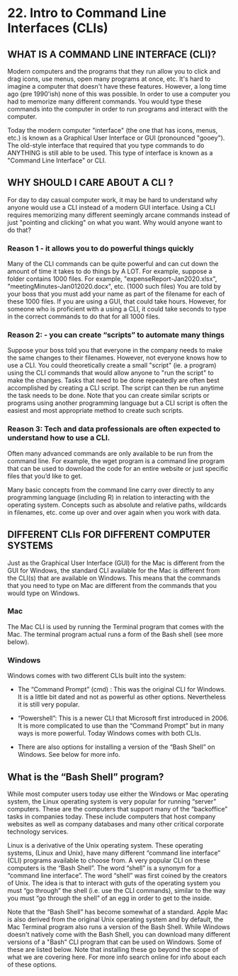 # <yrChapterNumber>22. </yrChapterNumber> Intro to Command Line Interfaces (CLIs)

## WHAT IS A COMMAND LINE INTERFACE (CLI)?

Modern computers and the programs that they run allow you to click and
drag icons, use menus, open many programs at once, etc. It\'s hard to
imagine a computer that doesn\'t have these features. However, a long
time ago (pre 1990\'ish) none of this was possible. In order to use a
computer you had to memorize many different commands. You would type
these commands into the computer in order to run programs and interact
with the computer.

Today the modern computer \"interface\" (the one that has icons, menus,
etc.) is known as a Graphical User Interface or GUI (pronounced
\"gooey\"). The old-style interface that required that you type commands
to do ANYTHING is still able to be used. This type of interface is known
as a \"Command Line Interface\" or CLI.

## WHY SHOULD I CARE ABOUT A CLI ?

For day to day casual computer work, it may be hard to understand why
anyone would use a CLI instead of a modern GUI interface. Using a CLI
requires memorizing many different seemingly arcane commands instead of
just \"pointing and clicking\" on what you want. Why would anyone want
to do that?

### Reason 1 - it allows you to do powerful things quickly

Many of the CLI commands can be quite powerful and can cut
down the amount of time it takes to do things by A LOT. For example,
suppose a folder contains 1000 files. For example,
\"expenseReport-Jan2020.xlsx\", \"meetingMinutes-Jan012020.docx\",
etc. (1000 such files) You are told by your boss that you must add
your name as part of the filename for each of these 1000 files. If
you are using a GUI, that could take hours. However, for someone who
is proficient with a using a CLI, it could take seconds to type in
the correct commands to do that for all 1000 files.

### Reason 2: - you can create "scripts" to automate many things

Suppose your boss told you that everyone in the company
needs to make the same changes to their filenames. However, not
everyone knows how to use a CLI. You could theoretically create a
small \"script\" (ie. a program) using the CLI commands that would
allow anyone to \"run the script\" to make the changes. Tasks that
need to be done repeatedly are often best accomplished by creating a
CLI script. The script can then be run anytime the task needs to be
done. Note that you can create similar scripts or programs using
another programming language but a CLI script is often the easiest
and most appropriate method to create such scripts.

### Reason 3: Tech and data professionals are often expected to understand how to use a CLI.

Often many advanced commands are only available to be run from the
command line. For example, the wget program is a command line
program that can be used to download the code for an entire website
or just specific files that you'd like to get.

Many basic concepts from the command
line carry over directly to any programming language (including R)
in relation to interacting with the operating system. Concepts such
as absolute and relative paths, wildcards in filenames, etc. come up
over and over again when you work with data.

## DIFFERENT CLIs FOR DIFFERENT COMPUTER SYSTEMS

Just as the Graphical User Interface (GUI) for the Mac is different from
the GUI for Windows, the standard CLI available for the Mac is different
from the CLI(s) that are available on Windows. This means that the
commands that you need to type on Mac are different from the commands
that you would type on Windows.

### Mac

The Mac CLI is used by running the Terminal program that comes with
the Mac. The terminal program actual runs a form of the Bash shell (see
more below).

### Windows

Windows comes with two different CLIs built into the system:

- The "Command Prompt" (cmd) : This was the original CLI for
  Windows. It is a little bit dated and not as powerful as other
  options. Nevertheless it is still very popular.

- "Powershell": This is a newer CLI that Microsoft first
  introduced in 2006. It is more complicated to use than the
  "Command Prompt" but in many ways is more powerful. Today
  Windows comes with both CLIs.

- There are also options for installing a version of the "Bash Shell" on
  Windows. See below for more info.
  

## What is the "Bash Shell" program?

While most computer users today use either the Windows or Mac operating
system, the Linux operating system is very popular for running
"server" computers. These are the computers that support many of the
"backoffice" tasks in companies today. These include computers that
host company websites as well as company databases and many other
critical corporate technology services.

Linux is a derivative of the Unix operating system. These operating
systems, (Linux and Unix), have many different "command line
interface" (CLI) programs available to choose from. A very popular CLI
on these computers is the "Bash Shell". The word "shell" is a
synonym for a "command line interface". The word "shell" was first
coined by the creators of Unix. The idea is that to interact with guts
of the operating system you must "go through" the shell (i.e. use the
CLI commands), similar to the way you must "go through the shell" of an
egg in order to get to the inside.

Note that the "Bash Shell" has become somewhat of a standard. Apple
Mac is also derived from the original Unix operating system and by
default, the Mac Terminal program also runs a version of the Bash Shell.
While Windows doesn\'t natively come with the Bash Shell, you can
download many different versions of a \"Bash\" CLI program that can be
used on Windows. Some of these are listed below. Note that installing these
go beyond the scope of what we are covering here. For more info search
online for info about each of these options.
